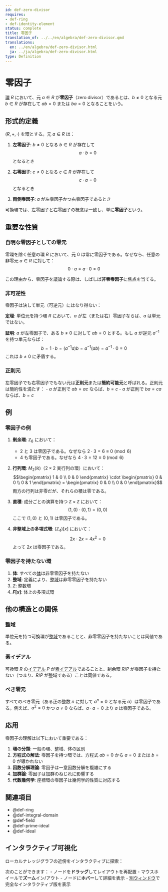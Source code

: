 ```yaml
---
id: def-zero-divisor
requires:
- def-ring
- def-identity-element
status: complete
title: 零因子
translation_of: ../../en/algebra/def-zero-divisor.qmd
translations:
  en: ../en/algebra/def-zero-divisor.html
  ja: ../ja/algebra/def-zero-divisor.html
type: Definition
---
```


# 零因子 {#def-zero-divisor}

[環](def-ring.qmd) $R$ において、元 $a \in R$ が**零因子**（zero divisor）であるとは、$b \neq 0$ となる元 $b \in R$ が存在して $ab = 0$ または $ba = 0$ となることをいう。

## 形式的定義

$(R, +, \cdot)$ を環とする。元 $a \in R$ は：

1. **左零因子**: $b \neq 0$ となる $b \in R$ が存在して
   $$a \cdot b = 0$$
   となるとき

2. **右零因子**: $c \neq 0$ となる $c \in R$ が存在して
   $$c \cdot a = 0$$
   となるとき

3. **両側零因子**: $a$ が左零因子かつ右零因子であるとき

可換環では、左零因子と右零因子の概念は一致し、単に**零因子**という。

## 重要な性質

### 自明な零因子としての零元

零環を除く任意の環 $R$ において、元 $0$ は常に零因子である。なぜなら、任意の非零元 $a \in R$ に対して：
$$0 \cdot a = a \cdot 0 = 0$$

この理由から、零因子を議論する際は、しばしば**非零零因子**に焦点を当てる。

### 非可逆性

零因子は決して単元（可逆元）にはなり得ない：

**定理**: 単位元を持つ環 $R$ において、$a$ が左（または右）零因子ならば、$a$ は単元ではない。

**証明**: $a$ が左零因子で、ある $b \neq 0$ に対して $ab = 0$ とする。もし $a$ が逆元 $a^{-1}$ を持つ単元ならば：
$$b = 1 \cdot b = (a^{-1}a)b = a^{-1}(ab) = a^{-1} \cdot 0 = 0$$
これは $b \neq 0$ に矛盾する。

### 正則元

左零因子でも右零因子でもない元は**正則元**または**簡約可能元**と呼ばれる。正則元は簡約性を満たす：
- $a$ が正則で $ab = ac$ ならば、$b = c$
- $a$ が正則で $ba = ca$ ならば、$b = c$

## 例

### 零因子の例

1. **剰余環**: $\mathbb{Z}_6$ において：
   - $2$ と $3$ は零因子である。なぜなら $2 \cdot 3 = 6 \equiv 0 \pmod{6}$
   - $4$ も零因子である。なぜなら $4 \cdot 3 = 12 \equiv 0 \pmod{6}$

2. **行列環**: $M_2(\mathbb{R})$（$2 \times 2$ 実行列の環）において：
   $$\begin{pmatrix} 1 & 0 \\ 0 & 0 \end{pmatrix} \cdot \begin{pmatrix} 0 & 0 \\ 0 & 1 \end{pmatrix} = \begin{pmatrix} 0 & 0 \\ 0 & 0 \end{pmatrix}$$
   両方の行列は非零だが、それらの積は零である。

3. **直積**: 成分ごとの演算を持つ $\mathbb{Z} \times \mathbb{Z}$ において：
   $$(1, 0) \cdot (0, 1) = (0, 0)$$
   ここで $(1, 0)$ と $(0, 1)$ は零因子である。

4. **非整域上の多項式環**: $(\mathbb{Z}_4)[x]$ において：
   $$2x \cdot 2x = 4x^2 = 0$$
   よって $2x$ は零因子である。

### 零因子を持たない環

1. **体**: すべての[体](def-field.qmd)は非零零因子を持たない
2. **整域**: 定義により、[整域](def-integral-domain.qmd)は非零零因子を持たない
3. **$\mathbb{Z}$**: 整数環
4. **$F[x]$**: 体上の多項式環

## 他の構造との関係

### 整域

単位元を持つ可換環が[整域](def-integral-domain.qmd)であることと、非零零因子を持たないことは同値である。

### 素イデアル

可換環 $R$ の[イデアル](def-ideal.qmd) $P$ が[素イデアル](def-prime-ideal.qmd)であることと、剰余環 $R/P$ が零因子を持たない（つまり、$R/P$ が整域である）ことは同値である。

### べき零元

すべてのべき零元（ある正の整数 $n$ に対して $a^n = 0$ となる元 $a$）は零因子である。例えば、$a^2 = 0$ かつ $a \neq 0$ ならば、$a \cdot a = 0$ より $a$ は零因子である。

## 応用

零因子の理解は以下において重要である：

1. **環の分類**: 一般の環、整域、体の区別
2. **方程式の解法**: 零因子を持つ環では、方程式 $ab = 0$ から $a = 0$ または $b = 0$ が導かれない
3. **因数分解理論**: 零因子は一意因数分解を複雑にする
4. **加群論**: 零因子は加群のねじれに影響する
5. **代数幾何学**: 座標環の零因子は幾何学的性質に対応する

## 関連項目

- @def-ring
- @def-integral-domain
- @def-field
- @def-prime-ideal
- @def-ideal

## インタラクティブ可視化

ローカルナレッジグラフの近傍をインタラクティブに探索：

::: {.graph-viz data-id="def-zero-divisor" data-width="700" data-height="500"}
:::

次のことができます：
- ノードを**ドラッグ**してレイアウトを再配置
- マウスホイールで**ズーム**イン/アウト
- ノードに**ホバー**して詳細を表示
- [別ウィンドウ](../../output/interactive/ja/def-zero-divisor.html){target="_blank"}で完全なインタラクティブ版を表示
